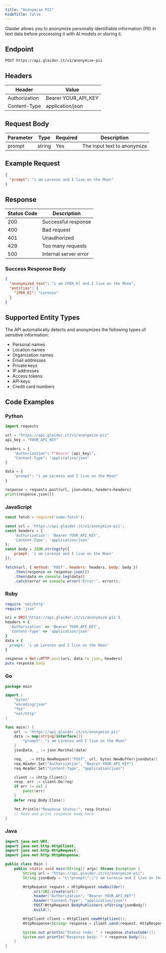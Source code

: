 ```yaml
---
title: "Anonymize PII"
hideTitle: false
---
```


Glaider allows you to anonymize personally identifiable information (PII) in text data before processing it with AI models or storing it.

## Endpoint

```
POST https://api.glaider.it/v1/anonymize-pii
```

## Headers

| Header        | Value               |
|---------------|---------------------|
| Authorization | Bearer YOUR_API_KEY |
| Content-Type  | application/json    |

## Request Body

| Parameter | Type   | Required | Description                |
|-----------|--------|----------|----------------------------|
| prompt    | string | Yes      | The input text to anonymize|

## Example Request

```json
{
  "prompt": "i am Lorenzo and I live on the Moon"
}
```

## Response

| Status Code | Description            |
|-------------|------------------------|
| 200         | Successful response    |
| 400         | Bad request            |
| 401         | Unauthorized           |
| 429         | Too many requests      |
| 500         | Internal server error  |

### Success Response Body

```json
{
  "anonymized_text": "i am [PER_0] and I live on the Moon",
  "entities": {
    "[PER_0]": "Lorenzo"
  }
}
```

## Supported Entity Types

The API automatically detects and anonymizes the following types of sensitive information:

- Personal names
- Location names
- Organization names
- Email addresses
- Private keys
- IP addresses
- Access tokens
- API keys
- Credit card numbers

## Code Examples

### Python

```python
import requests

url = "https://api.glaider.it/v1/anonymize-pii"
api_key = "YOUR_API_KEY"

headers = {
    "Authorization": f"Bearer {api_key}",
    "Content-Type": "application/json"
}

data = {
    "prompt": "i am Lorenzo and I live on the Moon"
}

response = requests.post(url, json=data, headers=headers)
print(response.json())
```

### JavaScript

```javascript
const fetch = require('node-fetch');

const url = 'https://api.glaider.it/v1/anonymize-pii';
const headers = {
    'Authorization': 'Bearer YOUR_API_KEY',
    'Content-Type': 'application/json'
};
const body = JSON.stringify({
    prompt: 'i am Lorenzo and I live on the Moon'
});

fetch(url, { method: 'POST', headers: headers, body: body })
    .then(response => response.json())
    .then(data => console.log(data))
    .catch(error => console.error('Error:', error));
```

### Ruby

```ruby
require 'net/http'
require 'json'

uri = URI('https://api.glaider.it/v1/anonymize-pii')
headers = {
  'Authorization' => 'Bearer YOUR_API_KEY',
  'Content-Type' => 'application/json'
}
data = {
  prompt: 'i am Lorenzo and I live on the Moon'
}

response = Net::HTTP.post(uri, data.to_json, headers)
puts response.body
```

### Go

```go
package main

import (
    "bytes"
    "encoding/json"
    "fmt"
    "net/http"
)

func main() {
    url := "https://api.glaider.it/v1/anonymize-pii"
    data := map[string]interface{}{
        "prompt": "i am Lorenzo and I live on the Moon"
    }
    jsonData, _ := json.Marshal(data)

    req, _ := http.NewRequest("POST", url, bytes.NewBuffer(jsonData))
    req.Header.Set("Authorization", "Bearer YOUR_API_KEY")
    req.Header.Set("Content-Type", "application/json")

    client := &http.Client{}
    resp, err := client.Do(req)
    if err != nil {
        panic(err)
    }
    defer resp.Body.Close()

    fmt.Println("Response Status:", resp.Status)
    // Read and print response body here
}
```

### Java

```java
import java.net.URI;
import java.net.http.HttpClient;
import java.net.http.HttpRequest;
import java.net.http.HttpResponse;

public class Main {
    public static void main(String[] args) throws Exception {
        String url = "https://api.glaider.it/v1/anonymize-pii";
        String jsonBody = "{\"prompt\":\"i am Lorenzo and I live on the Moon\"}";

        HttpRequest request = HttpRequest.newBuilder()
            .uri(URI.create(url))
            .header("Authorization", "Bearer YOUR_API_KEY")
            .header("Content-Type", "application/json")
            .POST(HttpRequest.BodyPublishers.ofString(jsonBody))
            .build();

        HttpClient client = HttpClient.newHttpClient();
        HttpResponse<String> response = client.send(request, HttpResponse.BodyHandlers.ofString());

        System.out.println("Status code: " + response.statusCode());
        System.out.println("Response body: " + response.body());
    }
}
```
